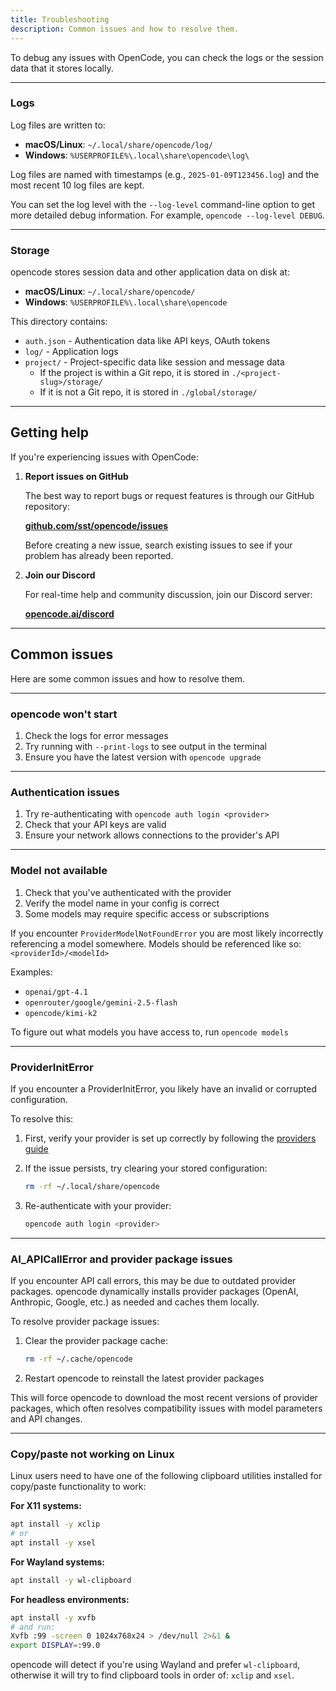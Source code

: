 ```yaml
---
title: Troubleshooting
description: Common issues and how to resolve them.
---
```


To debug any issues with OpenCode, you can check the logs or the session data
that it stores locally.

---

### Logs

Log files are written to:

- **macOS/Linux**: `~/.local/share/opencode/log/`
- **Windows**: `%USERPROFILE%\.local\share\opencode\log\`

Log files are named with timestamps (e.g., `2025-01-09T123456.log`) and the most recent 10 log files are kept.

You can set the log level with the `--log-level` command-line option to get more detailed debug information. For example, `opencode --log-level DEBUG`.

---

### Storage

opencode stores session data and other application data on disk at:

- **macOS/Linux**: `~/.local/share/opencode/`
- **Windows**: `%USERPROFILE%\.local\share\opencode`

This directory contains:

- `auth.json` - Authentication data like API keys, OAuth tokens
- `log/` - Application logs
- `project/` - Project-specific data like session and message data
  - If the project is within a Git repo, it is stored in `./<project-slug>/storage/`
  - If it is not a Git repo, it is stored in `./global/storage/`

---

## Getting help

If you're experiencing issues with OpenCode:

1. **Report issues on GitHub**

   The best way to report bugs or request features is through our GitHub repository:

   [**github.com/sst/opencode/issues**](https://github.com/sst/opencode/issues)

   Before creating a new issue, search existing issues to see if your problem has already been reported.

2. **Join our Discord**

   For real-time help and community discussion, join our Discord server:

   [**opencode.ai/discord**](https://opencode.ai/discord)

---

## Common issues

Here are some common issues and how to resolve them.

---

### opencode won't start

1. Check the logs for error messages
2. Try running with `--print-logs` to see output in the terminal
3. Ensure you have the latest version with `opencode upgrade`

---

### Authentication issues

1. Try re-authenticating with `opencode auth login <provider>`
2. Check that your API keys are valid
3. Ensure your network allows connections to the provider's API

---

### Model not available

1. Check that you've authenticated with the provider
2. Verify the model name in your config is correct
3. Some models may require specific access or subscriptions

If you encounter `ProviderModelNotFoundError` you are most likely incorrectly
referencing a model somewhere.
Models should be referenced like so: `<providerId>/<modelId>`


Examples:
- `openai/gpt-4.1`
- `openrouter/google/gemini-2.5-flash`
- `opencode/kimi-k2`

To figure out what models you have access to, run `opencode models`

---

### ProviderInitError

If you encounter a ProviderInitError, you likely have an invalid or corrupted configuration.

To resolve this:

1. First, verify your provider is set up correctly by following the [providers guide](/docs/providers)
2. If the issue persists, try clearing your stored configuration:

   ```bash
   rm -rf ~/.local/share/opencode
   ```

3. Re-authenticate with your provider:
   ```bash
   opencode auth login <provider>
   ```

---

### AI_APICallError and provider package issues

If you encounter API call errors, this may be due to outdated provider packages. opencode dynamically installs provider packages (OpenAI, Anthropic, Google, etc.) as needed and caches them locally.

To resolve provider package issues:

1. Clear the provider package cache:

   ```bash
   rm -rf ~/.cache/opencode
   ```

2. Restart opencode to reinstall the latest provider packages

This will force opencode to download the most recent versions of provider packages, which often resolves compatibility issues with model parameters and API changes.

---

### Copy/paste not working on Linux

Linux users need to have one of the following clipboard utilities installed for copy/paste functionality to work:

**For X11 systems:**

```bash
apt install -y xclip
# or
apt install -y xsel
```

**For Wayland systems:**

```bash
apt install -y wl-clipboard
```

**For headless environments:**

```bash
apt install -y xvfb
# and run:
Xvfb :99 -screen 0 1024x768x24 > /dev/null 2>&1 &
export DISPLAY=:99.0
```

opencode will detect if you're using Wayland and prefer `wl-clipboard`, otherwise it will try to find clipboard tools in order of: `xclip` and `xsel`.
